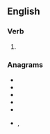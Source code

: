 {{also|dératés}}

==English==

===Verb===
{{head|en|verb form}}

# {{en-third-person singular of|derate}}

===Anagrams===
* {{l|en|dearest}}
* {{l|en|estrade}}
* {{l|en|readest}}
* {{l|en|redates}}
* {{l|en|sedater}}
* {{l|en|tasered}}, {{l|en|Tasered}}